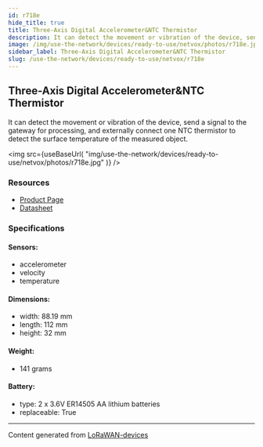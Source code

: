 ```yaml
---
id: r718e
hide_title: true
title: Three-Axis Digital Accelerometer&NTC Thermistor
description: It can detect the movement or vibration of the device, send a signal to the gateway for processing, and externally connect one NTC thermistor to detect the surface temperature of the measured object.
image: /img/use-the-network/devices/ready-to-use/netvox/photos/r718e.jpg
sidebar_label: Three-Axis Digital Accelerometer&NTC Thermistor
slug: /use-the-network/devices/ready-to-use/netvox/r718e
---
```



## Three-Axis Digital Accelerometer&NTC Thermistor

It can detect the movement or vibration of the device, send a signal to the gateway for processing, and externally connect one NTC thermistor to detect the surface temperature of the measured object.

<img
src={useBaseUrl(
"img/use-the-network/devices/ready-to-use/netvox/photos/r718e.jpg"
)}
/>

### Resources

- [Product Page](http://www.netvox.com.tw/product.asp?pro=R718E)
- [Datasheet](http://www.netvox.com.tw/um/R718E/R718Edatasheet.pdf)

### Specifications

#### Sensors:
- accelerometer
- velocity
- temperature
#### Dimensions:
- width: 88.19 mm
- length: 112 mm
- height: 32 mm
#### Weight: 
- 141 grams
#### Battery: 
- type: 2 x 3.6V ER14505 AA lithium batteries
- replaceable: True



---
Content generated from [LoRaWAN-devices](https://github.com/TheThingsNetwork/lorawan-devices)